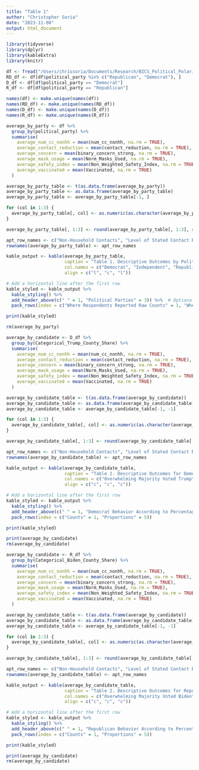 ```yaml
---
title: "Table 1"
author: "Christopher Soria"
date: "2023-11-08"
output: html_document
---
```


```r
library(tidyverse)
library(dplyr)
library(kableExtra)
library(knitr)
```

```r
df <- fread("/Users/chrissoria/Documents/Research/BICS_Political_Polarization/data/BICS_ZIP_Features.csv")
RD_df <- df[df$political_party %in% c("Republican", "Democrat"), ]
D_df <- df[df$political_party == "Democrat"]
R_df <- df[df$political_party == "Republican"]

names(df) <- make.unique(names(df))
names(RD_df) <- make.unique(names(RD_df))
names(D_df) <- make.unique(names(D_df))
names(R_df) <- make.unique(names(R_df))
```


```r
average_by_party <- df %>%
  group_by(political_party) %>%
  summarise(
    average_num_cc_nonhh = mean(num_cc_nonhh, na.rm = TRUE),
    average_contact_reduction = mean(contact_reduction, na.rm = TRUE),
    average_concern = mean(binary_concern_strong, na.rm = TRUE),
    average_mask_usage = mean(Norm_Masks_Used, na.rm = TRUE),
    average_safety_index = mean(Non_Weighted_Safety_Index, na.rm = TRUE),
    average_vaccinated = mean(Vaccinated, na.rm = TRUE)
  )

average_by_party_table <- t(as.data.frame(average_by_party))
average_by_party_table <- as.data.frame(average_by_party_table)
average_by_party_table <- average_by_party_table[-1, ]

for (col in 1:3) {
  average_by_party_table[, col] <- as.numeric(as.character(average_by_party_table[, col]))
}

average_by_party_table[, 1:3] <- round(average_by_party_table[, 1:3], digits = 3)

apt_row_names <- c("Non-Household Contacts", "Level of Stated Contact Reduction", "Concern About the Spread of the Virus", "Proportion of Contacts with a Mask", "Overall Safety During Contacts", "Proportion Vaccinated")
rownames(average_by_party_table) <- apt_row_names

kable_output <- kable(average_by_party_table, 
                      caption = "Table 1. Descriptive Outcomes by Political Party",
                      col.names = c("Democrat", "Independent", "Republican"),
                      align = c("l", "c", "l"))

# Add a horizontal line after the first row
kable_styled <- kable_output %>%
  kable_styling() %>%
  add_header_above(c(" " = 1, "Political Parties" = 3)) %>%  # Optional: Add a header above the column names
  pack_rows(index = c("Where Respondents Reported Raw Counts" = 1, "Where Closest to 1 is highest" = 5))

print(kable_styled)

rm(average_by_party)
```

```r
average_by_candidate <- D_df %>%
  group_by(Categorical_Trump_County_Share) %>%
  summarise(
    average_num_cc_nonhh = mean(num_cc_nonhh, na.rm = TRUE),
    average_contact_reduction = mean(contact_reduction, na.rm = TRUE),
    average_concern = mean(binary_concern_strong, na.rm = TRUE),
    average_mask_usage = mean(Norm_Masks_Used, na.rm = TRUE),
    average_safety_index = mean(Non_Weighted_Safety_Index, na.rm = TRUE),
    average_vaccinated = mean(Vaccinated, na.rm = TRUE)
  )

average_by_candidate_table <- t(as.data.frame(average_by_candidate))
average_by_candidate_table <- as.data.frame(average_by_candidate_table)
average_by_candidate_table <- average_by_candidate_table[-1, -1]

for (col in 1:3) {
  average_by_candidate_table[, col] <- as.numeric(as.character(average_by_candidate_table[, col]))
}

average_by_candidate_table[, 1:3] <- round(average_by_candidate_table[, 1:3], digits = 3)

apt_row_names <- c("Non-Household Contacts", "Level of Stated Contact Reduction", "Concern About the Spread of the Virus", "Proportion of Contacts with a Mask", "Overall Safety During Contacts", "Proportion Vaccinated")
rownames(average_by_candidate_table) <- apt_row_names

kable_output <- kable(average_by_candidate_table, 
                      caption = "Table 2. Descriptive Outcomes for Democrats by Trump Vote Share",
                      col.names = c("Overwhelming Majority Voted Trump", "Significant Trump Support", "Minority Trump Support"),
                      align = c("c", "c", "c"))

# Add a horizontal line after the first row
kable_styled <- kable_output %>%
  kable_styling() %>%
  add_header_above(c(" " = 1, "Democrat Behavior According to Percentage of County Voted Trump" = 3)) %>%  # Optional: Add a header above the column names
  pack_rows(index = c("Counts" = 1, "Proportions" = 5))

print(kable_styled)

print(average_by_candidate)
rm(average_by_candidate)
```

```r
average_by_candidate <- R_df %>%
  group_by(Categorical_Biden_County_Share) %>%
  summarise(
    average_num_cc_nonhh = mean(num_cc_nonhh, na.rm = TRUE),
    average_contact_reduction = mean(contact_reduction, na.rm = TRUE),
    average_concern = mean(binary_concern_strong, na.rm = TRUE),
    average_mask_usage = mean(Norm_Masks_Used, na.rm = TRUE),
    average_safety_index = mean(Non_Weighted_Safety_Index, na.rm = TRUE),
    average_vaccinated = mean(Vaccinated, na.rm = TRUE)
  )

average_by_candidate_table <- t(as.data.frame(average_by_candidate))
average_by_candidate_table <- as.data.frame(average_by_candidate_table)
average_by_candidate_table <- average_by_candidate_table[-1, -1]

for (col in 1:3) {
  average_by_candidate_table[, col] <- as.numeric(as.character(average_by_candidate_table[, col]))
}

average_by_candidate_table[, 1:3] <- round(average_by_candidate_table[, 1:3], digits = 3)

apt_row_names <- c("Non-Household Contacts", "Level of Stated Contact Reduction", "Concern About the Spread of the Virus", "Proportion of Contacts with a Mask", "Overall Safety During Contacts", "Proportion Vaccinated")
rownames(average_by_candidate_table) <- apt_row_names

kable_output <- kable(average_by_candidate_table, 
                      caption = "Table 2. Descriptive Outcomes for Republicans by Biden Vote Share",
                      col.names = c("Overwhelming Majority Voted Biden", "Significant Biden Support", "Minority Biden Support"),
                      align = c("c", "c", "c"))

# Add a horizontal line after the first row
kable_styled <- kable_output %>%
  kable_styling() %>%
  add_header_above(c(" " = 1, "Republican Behavior According to Percentage of County Voted Biden" = 3)) %>%  # Optional: Add a header above the column names
  pack_rows(index = c("Counts" = 1, "Proportions" = 5))

print(kable_styled)

print(average_by_candidate)
rm(average_by_candidate)
```

